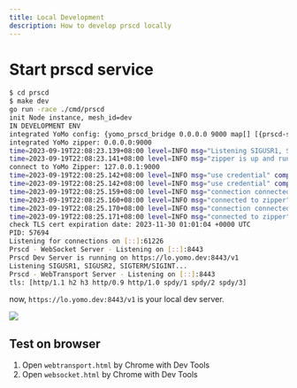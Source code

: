 ```yaml
---
title: Local Development
description: How to develop prscd locally
---
```


# Start prscd service

```bash
$ cd prscd
$ make dev
go run -race ./cmd/prscd
init Node instance, mesh_id=dev
IN DEVELOPMENT ENV
integrated YoMo config: {yomo_prscd_bridge 0.0.0.0 9000 map[] [{prscd-sender} {prscd-receiver}] map[]}
integrated YoMo zipper: 0.0.0.0:9000
time=2023-09-19T22:08:23.139+08:00 level=INFO msg="Listening SIGUSR1, SIGUSR2, SIGTERM/SIGINT..."
time=2023-09-19T22:08:23.141+08:00 level=INFO msg="zipper is up and running" component=zipper zipper_name=yomo_prscd_bridge zipper_addr=0.0.0.0:9000 pid=57694 quic="[v1 v2]" auth_name=[none]
connect to YoMo Zipper: 127.0.0.1:9000
time=2023-09-19T22:08:25.142+08:00 level=INFO msg="use credential" component=Source client_id=CVJGBnvcWYzRQrj009iB_ client_name=prscd-sender credential_name=none
time=2023-09-19T22:08:25.142+08:00 level=INFO msg="use credential" component=StreamFunction client_id=_ygWSxQxCf8kR5dNE45ZU client_name=prscd-receiver credential_name=none
time=2023-09-19T22:08:25.159+08:00 level=INFO msg="connection connected" component=zipper zipper_name=yomo_prscd_bridge zipper_addr=0.0.0.0:9000 remote_addr=127.0.0.1:55854 local_addr=127.0.0.1:9000
time=2023-09-19T22:08:25.160+08:00 level=INFO msg="connected to zipper" component=Source client_id=CVJGBnvcWYzRQrj009iB_ client_name=prscd-sender zipper_addr=127.0.0.1:9000
time=2023-09-19T22:08:25.170+08:00 level=INFO msg="connection connected" component=zipper zipper_name=yomo_prscd_bridge zipper_addr=0.0.0.0:9000 remote_addr=127.0.0.1:54799 local_addr=127.0.0.1:9000
time=2023-09-19T22:08:25.171+08:00 level=INFO msg="connected to zipper" component=StreamFunction client_id=_ygWSxQxCf8kR5dNE45ZU client_name=prscd-receiver zipper_addr=127.0.0.1:9000
check TLS cert expiration date: 2023-11-30 01:01:04 +0000 UTC
PID: 57694
Listening for connections on [::]:61226
Prscd - WebSocket Server - Listening on [::]:8443
Prscd Dev Server is running on https://lo.yomo.dev:8443/v1
Listening SIGUSR1, SIGUSR2, SIGTERM/SIGINT...
Prscd - WebTransport Server - Listening on [::]:8443
tls: [http/1.1 h2 h3 http/0.9 http/1.0 spdy/1 spdy/2 spdy/3]
```

now, `https://lo.yomo.dev:8443/v1` is your local dev server.

![](https://github.com/fanweixiao/gifs-repo/blob/main/prscd-readme.gif)


## Test on browser

1. Open `webtransport.html` by Chrome with Dev Tools
1. Open `websocket.html` by Chrome with Dev Tools
